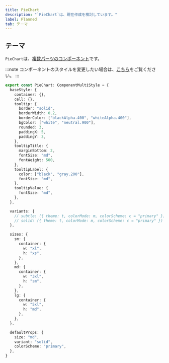 ```yaml
---
title: PieChart
description: "`PieChart`は、現在作成を検討しています。"
label: Planned
tab: テーマ
---
```


## テーマ

`PieChart`は、[複数パーツのコンポーネント](/styled-system/theming/component-style#複数パーツのコンポーネント)です。

:::note
コンポーネントのスタイルを変更したい場合は、[こちら](/styled-system/theming/customize-theme#コンポーネントのスタイルを変更する)をご覧ください。
:::

```ts
export const PieChart: ComponentMultiStyle = {
  baseStyle: {
    container: {},
    cell: {},
    tooltip: {
      border: "solid",
      borderWidth: 0.2,
      borderColor: ["blackAlpha.400", "whiteAlpha.400"],
      bgColor: ["white", "neutral.900"],
      rounded: 3,
      paddingX: 5,
      paddingY: 3,
    },
    tooltipTitle: {
      marginBottom: 2,
      fontSize: "md",
      fontWeight: 500,
    },
    tooltipLabel: {
      color: ["black", "gray.200"],
      fontSize: "md",
    },
    tooltipValue: {
      fontSize: "md",
    },
  },

  variants: {
    // subtle: ({ theme: t, colorMode: m, colorScheme: c = "primary" }) => ({}),
    // solid: ({ theme: t, colorMode: m, colorScheme: c = "primary" }) => ({}),
  },

  sizes: {
    sm: {
      container: {
        w: "xl",
        h: "xs",
      },
    },
    md: {
      container: {
        w: "3xl",
        h: "sm",
      },
    },
    lg: {
      container: {
        w: "5xl",
        h: "md",
      },
    },
  },

  defaultProps: {
    size: "md",
    variant: "solid",
    colorScheme: "primary",
  },
}
```
